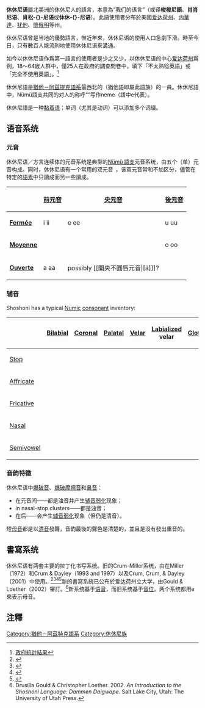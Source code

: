 {{noteTA
|G1=Games
|1=zh-cn:肖松尼; zh-tw:休休尼;
}}

{{Infobox Language
|name=休休尼語
|nativename=Sosoni' da̲i̲gwape
|familycolor=American
|states=[[美國|美國]]
|region=[[懷俄明州|懷俄明州]]、[[猶他州|猶他州]]、[[內華達州|內華達州]]、[[愛達荷州|愛達荷州]] 
|speakers=美國：2,743人（公元2000年統計）<Ref>
{{Cite web |url=http://www.mla.org/map_data_results%26mode%3Dlang_tops%26SRVY_YEAR%3D2000%26lang_id%3D946 |title=政府統計結果 |accessdate=2020-12-16 |archive-date=2013-05-17 |archive-url=https://web.archive.org/web/20130517143826/http://www.mla.org/map_data_results%26mode%3Dlang_tops%26SRVY_YEAR%3D2000%26lang_id%3D946 |dead-url=no }}
</Ref> 
|fam1=[[猶他－阿茲特克語系|猶他－阿茲提克語系]]
|fam2='''休休尼語'''
|fam3=[[Nɨmɨ語支|Nɨmɨ語支]]
|fam4=中部
|iso2=nai
|iso3=shh
}}
'''休休尼语'''屬北美洲的休休尼人的語言，本意為“我们的语言”（或译'''梭梭尼語'''、'''肖肖尼语'''、'''肖松-{}-尼语'''或'''休休-{}-尼语'''）。此語使用者分布於美國[[爱达荷州|爱达荷州]]、[[内華達|内華達]]、[[猶他州|犹他]]、[[懷俄明|懷俄明]]等州{{Fact|[[方言连续体|方言连续体]]|time=2011-3-10}}。

休休尼语曾是当地的優勢語言，惟近年來，休休尼语的使用人口急劇下滑。時至今日，只有數百人能流利地使用休休尼语來溝通。

如今以休休尼语作爲第一語言的使用者是少之又少，以休休尼语的中心[[爱达荷州|爱达荷州]]爲例，18～64嵗人群中，僅25人在政府的調查問卷中，填下「不太熟稔英語」或「完全不使用英語」。<Ref>[http://www.mla.org/map_data_results&SRVY_YEAR=2000&geo=&state_id=&county_id=&mode=lang_tops&lang_id=946&zip=&place_id=&cty_id=&region_id=&division_id=&ll=&ea=y&order=&a=y&pc=1 政府統計結果]</Ref>

休休尼語是[[猶他－阿茲特克語系|猶他－阿茲提克語系]]最西北的{{tsl|en|Numic languages||Nümü語支}}（猶他語即屬此語族）的一員。休休尼語中，Nümü語支共同的对人的称呼“{{IPA|nɨmɨ}}”写作neme（{{Unicode|Sosoni' }}語中e代表{{IPA|[ɨ]}}）。

休休尼語是一种[[黏着语|黏着语]]；单词（尤其是动词）可以添加多个词缀。

==语音系统==
===元音===
休休尼语／方言连续体的元音系统是典型的[[Nümü 語支|Nümü 語支]]元音系统，由五个（单）元音构成。同时，休休尼语有一个常用的双元音 {{Unicode|a̲i̲}} {{IPA|[ai]}}，该双元音常和{{IPA|[e]}}不加区分，儘管在特定的[[語素|語素]]中只讀成{{IPA|[ai]}}而另一些讀成{{IPA|[e]}}。
{| class="wikitable" border="1"
|- align="center" cellpadding="4"
!
! [[前元音|前元音]]
! [[央元音|央元音]]
! [[後元音|後元音]]
|- align="center"
! '''[[Voyelle_fermée|Fermée]]'''
| i {{IPA|[i]}}  ii {{IPA|[iː]}}
| e  {{IPA|[ɨ]}}  ee  {{IPA|[ɨː]}}
| u {{IPA|[u]}}  uu {{IPA|[uː]}}  
|- align="center"
! '''[[Voyelle_moyenne|Moyenne]]'''
| {{Unicode|a̠i̠}} {{IPA|[e]}} {{Unicode|a̠a̠i̠i̠}} {{IPA|[eː]}}
|   
| o {{IPA|[o]}} oo {{IPA|[oː]}} 
|- align="center"
! '''[[Voyelle_ouverte|Ouverte]]'''
| a {{IPA|[a]}}  aa {{IPA|[aː]}}
| possibly [[開央不圓唇元音|[ä]<NoWiki></NoWiki>]]?
| 
|}

===辅音===
Shoshoni has a typical [[Numic|Numic]] [[consonant|consonant]] inventory:
{| class="wikitable" style="text-align: center"
! !! [[Bilabial_consonant|Bilabial]] !! [[Coronal_consonant|Coronal]] !! [[Palatal_consonant|Palatal]] !! [[Velar_consonant|Velar]] !! [[Labialization|Labialized]]<br>velar !! [[Glottal_consonant|Glottal]]
|-
! [[Stop_consonant|Stop]]
| {{IPA|p}} || {{IPA|t}} || || {{IPA|k}} || {{IPA|kʷ}} || {{IPA|ʔ}}
|-
! [[Affricate_consonant|Affricate]]
| || {{IPA|ts}} || || || ||
|-
! [[Fricative_consonant|Fricative]]
| || {{IPA|s}} || || || || {{IPA|h}}
|-
! [[Nasal_consonant|Nasal]]
| {{IPA|m}} || {{IPA|n}} || || || ||
|-
! [[Semivowel|Semivowel]]
| || || {{IPA|j}} || || {{IPA|w}} ||
|}

===音韵特徵===
休休尼语中[[爆破音|爆破音]]、[[塞擦音|爆破摩擦音]]和[[鼻音_(辅音)|鼻音]]：
*在元音间——都是浊音并产生[[辅音弱化|辅音弱化]]现象；
*in nasal-stop clusters——都是浊音；
*在{{IPA|[h]}}后——会产生[[辅音弱化|辅音弱化]]现象（但仍是清音）。

短[[母音|母音]]都是以[[清音|清音]]發聲，音韵最後的聲色是清楚的，並且是沒有發出重音的{{IPA|[h]}}。

==書寫系统==
休休尼语有两套主要的拉丁化书写系统。旧的Crum-Miller系统，由在Miller（1972）和Crum & Dayley（1993 and 1997）以及Crum, Crum, & Dayley（2001）中使用。<Ref>{{Cite book | title=Newe Natekwinappeh:  Shoshoni Stories and Dictionary | url=https://archive.org/details/newenatekwinappe0000mill |last=Miller|first=Wick R.| year=1972 | publisher=University of Utah Press | location=Salt Lake City | series=University of Utah Anthropological Papers 94}}</Ref><Ref>{{Cite book|title=Western Shoshoni Grammar|last1=Crum|first1=Beverly|last2=Dayley|first2=Jon P.|year=1993 | publisher=Department of Anthropology, Boise State University | location=Boise, Idaho | series=Boise State University Occasional Papers and Monographs in Cultural Anthropology and Linguistics Volume No. 1|isbn=9780963974907}}</Ref><Ref>{{Cite book|title=Shoshoni Texts|last1=Crum|first1=Beverly|last2=Dayley|first2=Jon P.|year=1997 | publisher=Department of Anthropology, Boise State University | location=Boise, Idaho | series=Occasional Papers and Monographs in Cultural Anthropology and Linguistics Volume No. 2}}</Ref><Ref>{{Cite book|title=Newe Hupia: Shoshoni Poetry Songs|last1=Crum|first1=Beverly|last2=Crum|first2=Earl|last3=Dayley|first3=Jon P.|year=2001 | publisher=Utah State University Press| location=Logan, Utah}}</Ref>新的書寫系統已公布於爱达荷州立大学，由Gould & Loether（2002）審訂。<ref>Drusilla Gould & Christopher Loether.  2002.  ''An Introduction to the Shoshoni Language:  Dammen Daigwape''.  Salt Lake City, Utah:  The University of Utah Press.</ref>新系统基于[[语音|语音]]，而旧系统基于[[音位|音位]]。两个系统都用e來表示母音{{IPA|ɨ}}。

==注釋==
{{Reflist}}

[[Category:猶他－阿茲特克語系|Category:猶他－阿茲特克語系]]
[[Category:休休尼族|Category:休休尼族]]